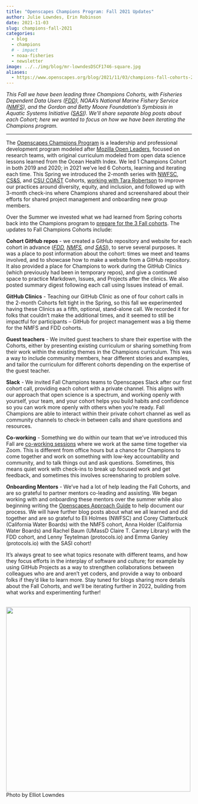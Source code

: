 ```yaml
---
title: "Openscapes Champions Program: Fall 2021 Updates"
author: Julie Lowndes, Erin Robinson
date: 2021-11-03
slug: champions-fall-2021
categories:
  - blog 
  - champions
  # - impact
  - noaa-fisheries
  - newsletter
image: ../../img/blog/mr-lowndesDSCF1746-square.jpg
aliases: 
  - https://www.openscapes.org/blog/2021/11/03/champions-fall-cohorts-2021/
---
```


_This Fall we have been leading three Champions Cohorts, with Fisheries Dependent Data Users ([FDD](https://openscapes.github.io/2021-fdd)), NOAA’s National Marine Fishery Service ([NMFS](https://openscapes.github.io/2021-noaa-nmfs/)), and the Gordon and Betty Moore Foundation’s Symbiosis in Aquatic Systems Initiative ([SASI](https://openscapes.github.io/2021-sasi)). We’ll share separate blog posts about each Cohort; here we wanted to focus on how we have been iterating the Champions program._

---

The [Openscapes Champions Program](https://openscapes.org/champions) is a leadership and professional development program modeled after [Mozilla Open Leaders](https://mozilla.github.io/open-leadership-training-series/), focused on research teams, with original curriculum modeled from open data science lessons learned from the Ocean Health Index. We led 1 Champions Cohort in both 2019 and 2020; in 2021 we’ve led 6 Cohorts, learning and iterating each time. This Spring we introduced the 2-month series with [NWFSC](https://openscapes.org/blog/2021/05/03/noaa-nwfsc-champions/), [CS&S](https://openscapes.org/blog/2021/07/08/csu-coast-cohort/), and [CSU COAST](https://openscapes.org/blog/2021/07/13/css-cohort/) Cohorts, [working with Tara Robertson](https://openscapes.org/blog/2021/05/27/tara-robertson/) to improve our practices around diversity, equity, and inclusion, and followed up with 3-month check-ins where Champions shared and screenshared about their efforts for shared project management and onboarding new group members. 

Over the Summer we invested what we had learned from Spring cohorts back into the Champions program to [prepare for the 3 Fall cohorts](https://www.openscapes.org/blog/2021/09/15/better-science-for-future-us/). The updates to Fall Champions Cohorts include: 

**Cohort GitHub repos** - we created a GitHub repository and website for each cohort in advance (_[FDD](https://openscapes.github.io/2021-fdd), [NMFS](https://openscapes.github.io/2021-noaa-nmfs/), and [SASI](https://openscapes.github.io/2021-sasi)_), to serve several purposes. It was a place to post information about the cohort: times we meet and teams involved, and to showcase how to make a website from a GitHub repository. It also provided a place for Champions to work during the GitHub Clinics (which previously had been in temporary repos), and give a continued space to practice Markdown, Issues, and Projects after the clinics. We also posted summary digest following each call using Issues instead of email.

**GitHub Clinics** - Teaching our GitHub Clinic as one of four cohort calls in the 2-month Cohorts felt tight in the Spring, so this fall we experimented having these Clinics as a fifth, optional, stand-alone call. We recorded it for folks that couldn’t make the additional times, and it seemed to still be impactful for participants – GitHub for project management was a big theme for the NMFS and FDD cohorts. 

**Guest teachers** - We invited guest teachers to share their expertise with the Cohorts, either by presenting existing curriculum or sharing something from their work within the existing themes in the Champions curriculum. This was a way to include community members, hear different stories and examples, and tailor the curriculum for different cohorts depending on the expertise of the guest teacher. 

**Slack** - We invited Fall Champions teams to Openscapes Slack after our first cohort call, providing each cohort with a private channel. This aligns with our approach that open science is a spectrum, and working openly with yourself, your team, and your cohort helps you build habits and confidence so you can work more openly with others when you’re ready. Fall Champions are able to interact within their private cohort channel as well as community channels to check-in between calls and share questions and resources.

**Co-working** - Something we do within our team that we’ve introduced this Fall are [co-working sessions](https://www.cscce.org/2020/02/04/online-co-working-partnerships-are-community-of-practice-in-action/) where we work at the same time together via Zoom. This is different from office hours but a chance for Champions to come together and work on something with low-key accountability and community, and to talk things out and ask questions. Sometimes, this means quiet work with check-ins to break up focused work and get feedback, and sometimes this involves screensharing to problem solve.

**Onboarding Mentors** - We’ve had a lot of help leading the Fall Cohorts, and are so grateful to partner mentors co-leading and assisting. We began working with and onboarding these mentors over the summer while also beginning writing the [Openscapes Approach Guide](https://openscapes.github.io/approach-guide/) to help document our process. We will have further blog posts about what we all learned and did together and are so grateful to Eli Holmes (NWFSC) and Corey Clatterbuck (California Water Boards) with the NMFS cohort, Anna Holder (California Water Boards) and Rachel Baum (UMassD Claire T. Carney Library) with the FDD cohort, and Lenny Teytelman (protocols.io) and Emma Ganley (protocols.io) with the SASI cohort!

It’s always great to see what topics resonate with different teams, and how they focus efforts in the interplay of software and culture; for example by using GitHub Projects as a way to strengthen collaborations between colleagues who are and aren’t yet coders, and provide a way to onboard folks if they’d like to learn more. Stay tuned for blogs sharing more details about the Fall Cohorts, and we’ll be iterating further in 2022, building from what works and experimenting further!


<br>
  <a> <img src="/img/blog/mr-lowndesDSCF1746.jpg" width="500px"></a>
  <figcaption>Photo by Elliot Lowndes</figcaption>
<br>
